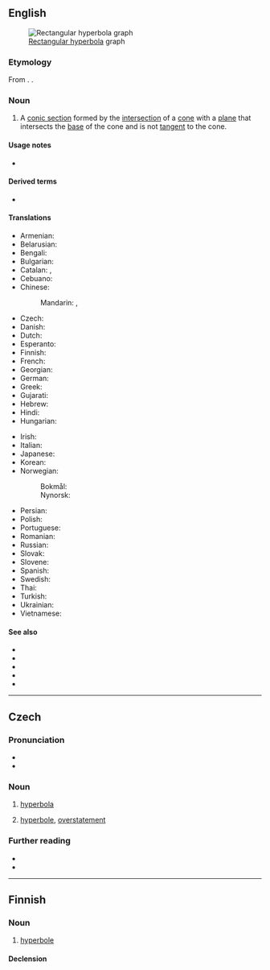 ==English==
[[File:Wag 16-5 hyperbola graph.jpg|thumb|[[w:Rectangular hyperbola|Rectangular hyperbola]] graph]]

===Etymology===
From {{der|en|grc|ὑπερβολή}}. {{doublet|en|hyperbole}}.
{{wikipedia}}

===Noun===
{{en-noun|s|hyperbolae|hyperbolæ}}

# {{lb|en|geometry}} A [[conic section]] formed by the [[intersection]] of a [[cone]] with a [[plane]] that intersects the [[base]] of the cone and is not [[tangent]] to the cone.

====Usage notes====
* {{U:en:an h}}

====Derived terms====
* {{l|en|hyperbolic}}

====Translations====
{{trans-top|geometric curve}}
* Armenian: {{t+|hy|հիպերբոլ}}
* Belarusian: {{t|be|гіпе́рбала|f}}
* Bengali: {{t+|bn|অধিবৃত্ত}}
* Bulgarian: {{t+|bg|хипе́рбола|f}}
* Catalan: {{t|ca|hipèrbola|f}}, {{t+|ca|hipèrbole|f}}
* Cebuano: {{t|ceb|duhalitok}}
* Chinese:
*: Mandarin: {{t+|cmn|雙曲線}}, {{t+|cmn|双曲线|tr=shuāngqūxiàn}}
* Czech: {{t|cs|hyperbola|f}}
* Danish: {{t|da|hyperbel|c}}
* Dutch: {{t+|nl|hyperbool|m}}
* Esperanto: {{t+|eo|hiperbolo}}
* Finnish: {{t+|fi|hyperbeli}}
* French: {{t+|fr|hyperbole|f}}
* Georgian: {{t|ka|ჰიპერბოლა}}
* German: {{t+|de|Hyperbel|f}}
* Greek: {{t+|el|υπερβολή|f}}
* Gujarati: {{t|gu|અતિવલય}}
* Hebrew: {{t|he|הִיפֵּרבּוֹלָה|f|tr=hiperbola}}
* Hindi: {{t+|hi|अतिपरवलय}}
* Hungarian: {{t+|hu|hiperbola}}
{{trans-mid}}
* Irish: {{t|ga|hipearbóil|f}}
* Italian: {{t+|it|iperbole|f}}
* Japanese: {{t|ja|双曲線|tr=そうきょくせん, sōkyokusen}}
* Korean: {{t+|ko|쌍곡선}}
* Norwegian:
*: Bokmål: {{t|nb|hyperbel|m}}
*: Nynorsk: {{t|nn|hyperbel|m}}
* Persian: {{t+|fa|هذلولی|tr=hozluli}}
* Polish: {{t+|pl|hiperbola|f}}
* Portuguese: {{t+|pt|hipérbole|f}}
* Romanian: {{t+|ro|hiperbolă|f}}
* Russian: {{t+|ru|гипе́рбола|f}}
* Slovak: {{t|sk|hyperbola|f}}
* Slovene: {{t+|sl|hiperbola|f}}
* Spanish: {{t+|es|hipérbola|f}}
* Swedish: {{t+|sv|hyperbel|c}}
* Thai: {{t|th|ไฮเพอร์โบลา}}
* Turkish: {{t+|tr|hiperbol}}
* Ukrainian: {{t|uk|гіпе́рбола|f}}
* Vietnamese: {{t|vi|hypecbon}}
{{trans-bottom}}

====See also====
* {{l|en|circle}}
* {{l|en|conic section}}
* {{l|en|ellipse}}
* {{l|en|parabola}}
* {{l|en|unit hyperbola}}
----

==Czech==

===Pronunciation===
* {{cs-IPA}}
* {{rhymes|cs|ola}}

===Noun===
{{cs-noun|g=f}}

# {{lb|cs|geometry}} [[hyperbola#English|hyperbola]] 
# [[hyperbole]], [[overstatement]]
#: {{syn|cs|nadsázka}}

===Further reading===
* {{R:PSJC}}
* {{R:SSJC}}

----

==Finnish==

===Noun===
{{fi-noun}}

# [[hyperbole]] {{gloss|extreme exaggeration or overstatement; especially as a literary or rhetorical device}}

====Declension====
{{fi-decl-koira|hyperbol|||a}}